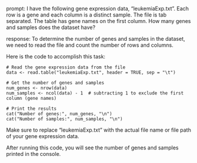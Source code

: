 prompt:
I have the following gene expression data, "leukemiaExp.txt". Each row is a gene and each column is a distinct sample. The file is tab separated. The table has gene names on the first column. How many genes and samples does the dataset have?

response:
To determine the number of genes and samples in the dataset, we need to read the file and count the number of rows and columns.

Here is the code to accomplish this task:

```
# Read the gene expression data from the file
data <- read.table("leukemiaExp.txt", header = TRUE, sep = "\t")

# Get the number of genes and samples
num_genes <- nrow(data)
num_samples <- ncol(data) - 1  # subtracting 1 to exclude the first column (gene names)

# Print the results
cat("Number of genes:", num_genes, "\n")
cat("Number of samples:", num_samples, "\n")
```

Make sure to replace "leukemiaExp.txt" with the actual file name or file path of your gene expression data.

After running this code, you will see the number of genes and samples printed in the console.

